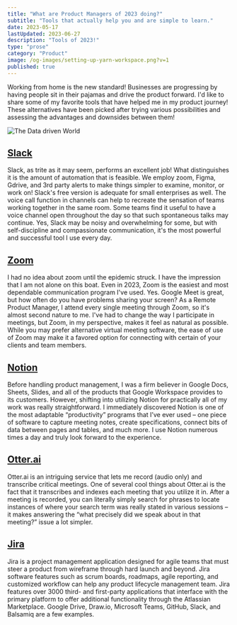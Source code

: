 ```yaml
---
title: "What are Product Managers of 2023 doing?"
subtitle: "Tools that actually help you and are simple to learn."
date: 2023-05-17
lastUpdated: 2023-06-27
description: "Tools of 2023!"
type: "prose"
category: "Product"
image: /og-images/setting-up-yarn-workspace.png?v=1
published: true
---
```


Working from home is the new standard! Businesses are progressing by having people sit in their pajamas and
drive the product forward. I'd like to share some of my favorite tools that have helped me in my product journey!
These alternatives have been picked after trying various possibilities and assessing the advantages and downsides
between them!

![The Data driven World](per-loov-oXqn2CXC_9Q-unsplash.jpg)

## [Slack](https://slack.com/)

Slack, as trite as it may seem, performs an excellent job! What distinguishes it is the amount of automation that is feasible. We employ zoom, Figma, Gdrive, and 3rd party alerts to make things simpler to examine, monitor, or work on! Slack's free version is adequate for small enterprises as well. The voice call function in channels can help to recreate the sensation of teams working together in the same room. Some teams find it useful to have a voice channel open throughout the day so that such spontaneous talks may continue. Yes, Slack may be noisy and overwhelming for some, but with self-discipline and compassionate communication, it's the most powerful and successful tool I use every day.

## [Zoom](https://zoom.us/)

I had no idea about zoom until the epidemic struck. I have the impression that I am not alone on this boat. Even in 2023, Zoom is the easiest and most dependable communication program I've used. Yes. Google Meet is great, but how often do you have problems sharing your screen? As a Remote Product Manager, I attend every single meeting through Zoom, so it's almost second nature to me. I've had to change the way I participate in meetings, but Zoom, in my perspective, makes it feel as natural as possible. While you may prefer alternative virtual meeting software, the ease of use of Zoom may make it a favored option for connecting with certain of your clients and team members.

## [Notion](https://www.notion.so/)

Before handling product management, I was a firm believer in Google Docs, Sheets, Slides, and all of the products that Google Workspace provides to its customers. However, shifting into utilizing Notion for practically all of my work was really straightforward. I immediately discovered Notion is one of the most adaptable “productivity” programs that I’ve ever used – one piece of software to capture meeting notes, create specifications, connect bits of data between pages and tables, and much more. I use Notion numerous times a day and truly look forward to the experience.

## [Otter.ai](https://otter.ai/)

Otter.ai is an intriguing service that lets me record (audio only) and transcribe critical meetings. One of several cool things about Otter.ai is the fact that it transcribes and indexes each meeting that you utilize it in. After a meeting is recorded, you can literally simply search for phrases to locate instances of where your search term was really stated in various sessions – it makes answering the “what precisely did we speak about in that meeting?” issue a lot simpler.

## [Jira](https://www.atlassian.com/software/jira)

Jira is a project management application designed for agile teams that must steer a product from wireframe through hard launch and beyond. Jira software features such as scrum boards, roadmaps, agile reporting, and customized workflow can help any product lifecycle management team. Jira features over 3000 third- and first-party applications that interface with the primary platform to offer additional functionality through the Atlassian Marketplace. Google Drive, Draw.io, Microsoft Teams, GitHub, Slack, and Balsamiq are a few examples.
